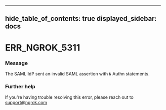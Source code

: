 

---
hide_table_of_contents: true
displayed_sidebar: docs
---


# ERR_NGROK_5311

### Message
The SAML IdP sent an invalid SAML assertion with `N` Authn statements.

<ErrorDetails error="err_ngrok_5311" />



### Further help
If you're having trouble resolving this error, please reach out to [support@ngrok.com](mailto:support@ngrok.com?subject=Help%20with%20ERR_NGROK_5311)

